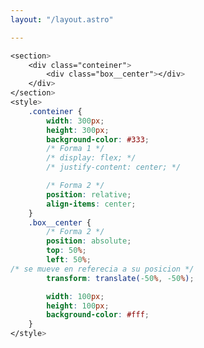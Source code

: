 ```yaml
---
layout: "/layout.astro"

---
```


<div class="flex">
<CodeCenterDiv />

```css
<section>
	<div class="conteiner">
		<div class="box__center"></div>
	</div>
</section>
<style>
    .conteiner {
        width: 300px;
        height: 300px;
        background-color: #333;
        /* Forma 1 */
        /* display: flex; */
        /* justify-content: center; */

        /* Forma 2 */
        position: relative;
        align-items: center;
    }
    .box__center {
        /* Forma 2 */
        position: absolute;
        top: 50%;
        left: 50%;
/* se mueve en referecia a su posicion */
        transform: translate(-50%, -50%);

        width: 100px;
        height: 100px;
        background-color: #fff;
    }
</style>
```
</div>
